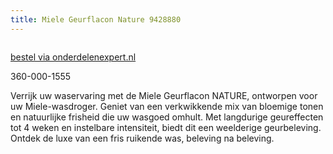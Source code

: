 ```yaml
---
title: Miele Geurflacon Nature 9428880
---
```



<Image src={imageProduct} width={imageProduct.width} alt="" />

[bestel via onderdelenexpert.nl](https://www.onderdelenexpert.nl/miele-geurflacon-nature-12-5ml-droger-10234440)

360-000-1555

Verrijk uw waservaring met de Miele Geurflacon NATURE, ontworpen voor uw Miele-wasdroger. Geniet van een verkwikkende mix van bloemige tonen en natuurlijke frisheid die uw wasgoed omhult. Met langdurige geureffecten tot 4 weken en instelbare intensiteit, biedt dit een weelderige geurbeleving. Ontdek de luxe van een fris ruikende was, beleving na beleving.
